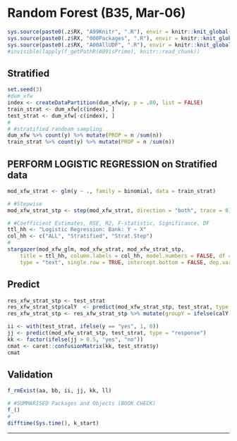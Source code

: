 # Random Forest (B35, Mar-06) {#b35 .unlisted .unnumbered}

```r
sys.source(paste0(.z$RX, "A99Knitr", ".R"), envir = knitr::knit_global())
sys.source(paste0(.z$RX, "000Packages", ".R"), envir = knitr::knit_global())
sys.source(paste0(.z$RX, "A00AllUDF", ".R"), envir = knitr::knit_global())
#invisible(lapply(f_getPathR(A09isPrime), knitr::read_chunk))
```

## Stratified


```r
set.seed(3)
#dum_xfw
index <- createDataPartition(dum_xfw$y, p = .80, list = FALSE)
train_strat <- dum_xfw[c(index), ]
test_strat <- dum_xfw[-c(index), ]
#
# #stratified randoam sampling 
dum_xfw %>% count(y) %>% mutate(PROP = n /sum(n))
train_strat %>% count(y) %>% mutate(PROP = n /sum(n))
```





## PERFORM LOGISTIC REGRESSION on Stratified data


```r
mod_xfw_strat <- glm(y ~ ., family = binomial, data = train_strat)
```


```r
# #Stepwise
mod_xfw_strat_stp <- step(mod_xfw_strat, direction = "both", trace = 0)
```

```r
# #Coefficient Estimates, RSE, R2, F-statistic, Significance, DF
ttl_hh <- "Logistic Regression: Bank: Y ~ X"
col_hh <- c("ALL", "Stratified", "Strat.Step")
#
stargazer(mod_xfw_glm, mod_xfw_strat, mod_xfw_strat_stp, 
    title = ttl_hh, column.labels = col_hh, model.numbers = FALSE, df = FALSE, report = "vc*", 
    type = "text", single.row = TRUE, intercept.bottom = FALSE, dep.var.caption = "", digits = 4)
```

## Predict

```r
res_xfw_strat_stp <- test_strat
res_xfw_strat_stp$calY  <- predict(mod_xfw_strat_stp, test_strat, type  = "response")
res_xfw_strat_stp <- res_xfw_strat_stp %>% mutate(groupY = ifelse(calY > 0.5, 1, 0)) %>% relocate(calY, groupY) 
```


```r
ii <- with(test_strat, ifelse(y == "yes", 1, 0))
jj <- predict(mod_xfw_strat_stp, test_strat, type = "response")
kk <- factor(ifelse(jj > 0.5, "yes", "no"))
cmat <- caret::confusionMatrix(kk, test_strat$y)
cmat
```

## Validation {.unlisted .unnumbered .tabset .tabset-fade}

```r
f_rmExist(aa, bb, ii, jj, kk, ll)
```

```r
# #SUMMARISED Packages and Objects (BOOK CHECK)
f_()
#
difftime(Sys.time(), k_start)
```

****

